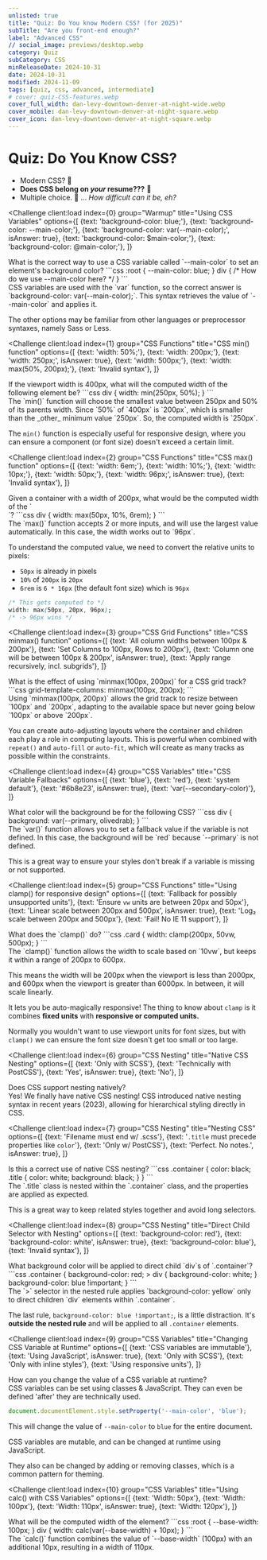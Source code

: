 ```yaml
---
unlisted: true
title: "Quiz: Do You know Modern CSS? (for 2025)"
subTitle: "Are you front-end enough?"
label: "Advanced CSS"
// social_image: previews/desktop.webp
category: Quiz
subCategory: CSS
minReleaseDate: 2024-10-31
date: 2024-10-31
modified: 2024-11-09
tags: [quiz, css, advanced, intermediate]
# cover: quiz-CSS-features.webp
cover_full_width: dan-levy-downtown-denver-at-night-wide.webp
cover_mobile: dan-levy-downtown-denver-at-night-square.webp
cover_icon: dan-levy-downtown-denver-at-night-square.webp
---
```



# Quiz: Do You Know CSS?

* Modern CSS?  🤔
* **Does CSS belong on _your_ resume???** 🚀
* Multiple choice. 🤖 ... _How difficult can it be, eh?_

<QuizUI>

<Challenge
  client:load
  index={0}
  group="Warmup"
  title="Using CSS Variables"
  options={[
    {text: 'background-color: blue;'},
    {text: 'background-color: --main-color;'},
    {text: 'background-color: var(--main-color);', isAnswer: true},
    {text: 'background-color: $main-color;'},
    {text: 'background-color: @main-color;'},
  ]}
>
  <slot name="question">
  <div className="question">
    What is the correct way to use a CSS variable called `--main-color` to set an element's background color?
    ```css
    :root {
      --main-color: blue;
    }
    div {
      /* How do we use --main-color here? */
    }
    ```
  </div>
  </slot>

  <slot name="explanation">
  <div className="explanation">
CSS variables are used with the `var` function, so the correct answer is `background-color: var(--main-color);`. This syntax retrieves the value of `--main-color` and applies it.

The other options may be familiar from other languages or preprocessor syntaxes, namely Sass or Less.
  </div>
  </slot>
</Challenge>

<Challenge
  client:load
  index={1}
  group="CSS Functions"
  title="CSS min() function"
  options={[
    {text: 'width: 50%;'},
    {text: 'width: 200px;'},
    {text: 'width: 250px;', isAnswer: true},
    {text: 'width: 500px;'},
    {text: 'width: max(50%, 200px);'},
    {text: 'Invalid syntax'},
  ]}
>
  <slot name="question">
  <div className="question">
    If the viewport width is 400px, what will the computed width of the following element be?
    ```css
    div {
      width: min(250px, 50%);
    }
    ```
  </div>
  </slot>

  <slot name="explanation">
  <div className="explanation">
The `min()` function will choose the smallest value between 250px and 50% of its parents width. Since `50%` of `400px` is `200px`, which is smaller than the _other_ minimum value `250px`. So, the computed width is `250px`.

The `min()` function is especially useful for responsive design, where you can ensure a component (or font size) doesn't exceed a certain limit.
  </div>
  </slot>
</Challenge>

<Challenge
  client:load
  index={2}
  group="CSS Functions"
  title="CSS max() function"
  options={[
    {text: 'width: 6em;'},
    {text: 'width: 10%;'},
    {text: 'width: 10px;'},
    {text: 'width: 50px;'},
    {text: 'width: 96px;', isAnswer: true},
    {text: 'Invalid syntax'},
  ]}
>
  <slot name="question">
  <div className="question">
    Given a container with a width of 200px, what would be the computed width of the `<div>`?
    ```css
    div {
      width: max(50px, 10%, 6rem);
    }
    ```
  </div>
  </slot>

<slot name="explanation">
<div className="explanation">
  The `max()` function accepts 2 or more inputs, and will use the largest value automatically. In this case, the width works out to `96px`.

  To understand the computed value, we need to convert the relative units to pixels:

- `50px` is already in pixels
- `10%` of `200px` is `20px`
- `6rem` is `6 * 16px` (the default font size) which is `96px`

```css
/* This gets computed to */
width: max(50px, 20px, 96px);
/* -> 96px wins */
```

</div>
</slot>
</Challenge>

<Challenge
  client:load
  index={3}
  group="CSS Grid Functions"
  title="CSS minmax() function"
  options={[
    {text: 'All column widths between 100px & 200px'},
    {text: 'Set Columns to 100px, Rows to 200px'},
    {text: 'Column one will be between 100px & 200px', isAnswer: true},
    {text: 'Apply range recursively, incl. subgrids'},
  ]}
>
  <slot name="question">
  <div className="question">
    What is the effect of using `minmax(100px, 200px)` for a CSS grid track?
    ```css
    grid-template-columns: minmax(100px, 200px);
    ```
  </div>
  </slot>

  <slot name="explanation">
  <div className="explanation">
Using `minmax(100px, 200px)` allows the grid track to resize between `100px` and `200px`, adapting to the available space but never going below `100px` or above `200px`.

You can create auto-adjusting layouts where the container and children each play a role in computing layouts. This is powerful when combined with `repeat()` and `auto-fill` or `auto-fit`, which will create as many tracks as possible within the constraints.
  </div>
  </slot>
</Challenge>

<Challenge
  client:load
  index={4}
  group="CSS Variables"
  title="CSS Variable Fallbacks"
  options={[
    {text: 'blue'},
    {text: 'red'},
    {text: 'system default'},
    {text: '#6b8e23', isAnswer: true},
    {text: 'var(--secondary-color)'},
  ]}
>
  <slot name="question">
  <div className="question">
    What color will the background be for the following CSS?
    ```css
    div {
      background: var(--primary, olivedrab);
    }
    ```
  </div>
  </slot>

  <slot name="explanation">
  <div className="explanation">
The `var()` function allows you to set a fallback value if the variable is not defined. In this case, the background will be `red` because `--primary` is not defined.

This is a great way to ensure your styles don't break if a variable is missing or not supported.
  </div>
  </slot>
</Challenge>

<Challenge
  client:load
  index={5}
  group="CSS Functions"
  title="Using clamp() for responsive design"
  options={[
    {text: 'Fallback for possibly unsupported units'},
    {text: 'Ensure `vw` units are between 20px and 50px'},
    {text: 'Linear scale between 200px and 500px', isAnswer: true},
    {text: 'Log₂ scale between 200px and 500px'},
    {text: 'Fail! No IE 11 support'},
  ]}
>
  <slot name="question">
  <div className="question">
    What does the `clamp()` do?
    ```css
    .card {
      width: clamp(200px, 50vw, 500px);
    }
    ```
  </div>
  </slot>

  <slot name="explanation">
  <div className="explanation">
The `clamp()` function allows the width to scale based on `10vw`, but keeps it within a range of 200px to 600px.

This means the width will be 200px when the viewport is less than 2000px, and 600px when the viewport is greater than 6000px. In between, it will scale linearly.

It lets you be auto-magically responsive! The thing to know about `clamp` is it combines **fixed units** with **responsive or computed units.**

Normally you wouldn't want to use viewport units for font sizes, but with `clamp()` we can ensure the font size doesn't get too small or too large.
  </div>
  </slot>
</Challenge>

<Challenge
  client:load
  index={6}
  group="CSS Nesting"
  title="Native CSS Nesting"
  options={[
    {text: 'Only with SCSS'},
    {text: 'Technically with PostCSS'},
    {text: 'Yes', isAnswer: true},
    {text: 'No'},
  ]}
>
  <slot name="question">
  <div className="question">
    Does CSS support nesting natively?
  </div>
  </slot>

  <slot name="explanation">
  <div className="explanation">
Yes! We finally have native CSS nesting! CSS introduced native nesting syntax in recent years (2023), allowing for hierarchical styling directly in CSS.
  </div>
  </slot>
</Challenge>

<Challenge
  client:load
  index={7}
  group="CSS Nesting"
  title="Nesting CSS"
  options={[
    {text: 'Filename must end w/ .scss'},
    {text: '`.title` must precede properties like `color`'},
    {text: 'Only w/ PostCSS'},
    {text: 'Perfect. No notes.', isAnswer: true},
  ]}
>
  <slot name="question">
  <div className="question">
    Is this a correct use of native CSS nesting?
    ```css
    .container {
      color: black;
      .title {
        color: white;
        background: black;
      }
    }
    ```
  </div>
  </slot>

  <slot name="explanation">
  <div className="explanation">
The `.title` class is nested within the `.container` class, and the properties are applied as expected.

This is a great way to keep related styles together and avoid long selectors.
  </div>
  </slot>
</Challenge>

<Challenge
  client:load
  index={8}
  group="CSS Nesting"
  title="Direct Child Selector with Nesting"
  options={[
    {text: 'background-color: red'},
    {text: 'background-color: white', isAnswer: true},
    {text: 'background-color: blue'},
    {text: 'Invalid syntax'},
  ]}
>
  <slot name="question">
  <div className="question">
    What background color will be applied to direct child `div`s of `.container`?
    ```css
    .container {
      background-color: red;
      > div {
        background-color: white;
      }
      background-color: blue !important;
    }
    ```
  </div>
  </slot>

  <slot name="explanation">
  <div className="explanation">
The `>` selector in the nested rule applies `background-color: yellow` only to direct children `div` elements within `.container`.

The last rule, `background-color: blue !important;`, is a little distraction. It's **outside the nested rule** and will be applied to all `.container` elements.
  </div>
  </slot>
</Challenge>

<Challenge
  client:load
  index={9}
  group="CSS Variables"
  title="Changing CSS Variable at Runtime"
  options={[
    {text: 'CSS variables are immutable'},
    {text: 'Using JavaScript', isAnswer: true},
    {text: 'Only with SCSS'},
    {text: 'Only with inline styles'},
    {text: 'Using responsive units'},
  ]}
>
  <slot name="question">
  <div className="question">
    How can you change the value of a CSS variable at runtime?
  </div>
  </slot>

  <slot name="explanation">
  <div className="explanation">
CSS variables can be set using classes & JavaScript. They can even be defined 'after' they are technically used.

```js
document.documentElement.style.setProperty('--main-color', 'blue');
```

This will change the value of `--main-color` to `blue` for the entire document.

CSS variables are mutable, and can be changed at runtime using JavaScript.

They also can be changed by adding or removing classes, which is a common pattern for theming.

  </div>
  </slot>
</Challenge>

<Challenge
  client:load
  index={10}
  group="CSS Variables"
  title="Using calc() with CSS Variables"
  options={[
    {text: 'Width: 50px'},
    {text: 'Width: 100px'},
    {text: 'Width: 110px', isAnswer: true},
    {text: 'Width: 120px'},
  ]}
>
  <slot name="question">
  <div className="question">
    What will be the computed width of the element?
    ```css
    :root {
      --base-width: 100px;
    }
    div {
      width: calc(var(--base-width) + 10px);
    }
    ```
  </div>
  </slot>

  <slot name="explanation">
  <div className="explanation">
The `calc()` function combines the value of `--base-width` (100px) with an additional 10px, resulting in a width of 110px.
  </div>
  </slot>
</Challenge>

</QuizUI>
